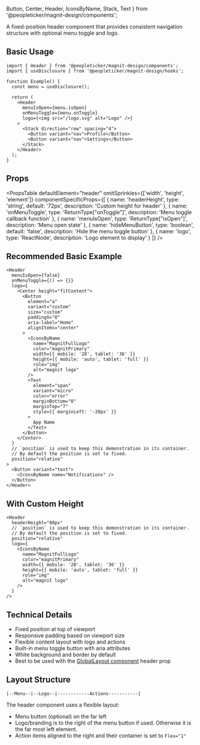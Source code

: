  Button,
  Center,
  Header,
  IconsByName,
  Stack,
  Text
} from '@peopleticker/magnit-design/components';

A fixed-position header component that provides consistent navigation structure
with optional menu toggle and logo.

## Basic Usage

```tsx
import { Header } from '@peopleticker/magnit-design/components';
import { useDisclosure } from '@peopleticker/magnit-design/hooks';

function Example() {
  const menu = useDisclosure();

  return (
    <Header
      menuIsOpen={menu.isOpen}
      onMenuToggle={menu.onToggle}
      logo={<img src="/logo.svg" alt="Logo" />}
    >
      <Stack direction="row" spacing="4">
        <Button variant="nav">Profile</Button>
        <Button variant="nav">Settings</Button>
      </Stack>
    </Header>
  );
}
```

## Props

<PropsTable
  defaultElement="header"
  omitSprinkles={['width', 'height', 'element']}
  componentSpecificProps={[
    {
      name: 'headerHeight',
      type: 'string',
      default: '72px',
      description: 'Custom height for header'
    },
    {
      name: 'onMenuToggle',
      type: 'ReturnType<typeof useDisclosure>["onToggle"]',
      description: 'Menu toggle callback function'
    },
    {
      name: 'menuIsOpen',
      type: 'ReturnType<typeof useDisclosure>["isOpen"]',
      description: 'Menu open state'
    },
    {
      name: 'hideMenuButton',
      type: 'boolean',
      default: 'false',
      description: 'Hide the menu toggle button'
    },
    {
      name: 'logo',
      type: 'ReactNode',
      description: 'Logo element to display'
    }
  ]}
/>

## Recommended Basic Example

```tsx live
<Header
  menuIsOpen={false}
  onMenuToggle={() => {}}
  logo={
    <Center height="fitContent">
      <Button
        element="a"
        variant="custom"
        size="custom"
        paddingX="0"
        aria-label="Home"
        alignItems="center"
      >
        <IconsByName
          name="MagnitFullLogo"
          color="magnitPrimary"
          width={{ mobile: '28', tablet: '36' }}
          height={{ mobile: 'auto', tablet: 'full' }}
          role="img"
          alt="magnit logo"
        />
        <Text
          element="span"
          variant="micro"
          color="error"
          marginBottom="0"
          marginTop="7"
          style={{ marginLeft: '-20px' }}
        >
          App Name
        </Text>
      </Button>
    </Center>
  }
  // `position` is used to keep this demonstration in its container.
  // By default the position is set to fixed.
  position="relative"
>
  <Button variant="text">
    <IconsByName name="Notifications" />
  </Button>
</Header>
```

## With Custom Height

```tsx live
<Header
  headerHeight="80px"
  // `position` is used to keep this demonstration in its container.
  // By default the position is set to fixed.
  position="relative"
  logo={
    <IconsByName
      name="MagnitFullLogo"
      color="magnitPrimary"
      width={{ mobile: '28', tablet: '36' }}
      height={{ mobile: 'auto', tablet: 'full' }}
      role="img"
      alt="magnit logo"
    />
  }
/>
```

## Technical Details

- Fixed position at top of viewport
- Responsive padding based on viewport size
- Flexible content layout with logo and actions
- Built-in menu toggle button with aria attributes
- White background and border by default
- Best to be used with the
  [GlobalLayout component]('/docs/guides/components/globalLayout) header prop

## Layout Structure

```
|--Menu--|--Logo--|------------Actions-----------|
```

The header component uses a flexible layout:

- Menu button (optional) on the far left
- Logo/branding is to the right of the menu button if used. Otherwise it is the
  far most left element.
- Action items aligned to the right and their container is set to `Flex="1"`
